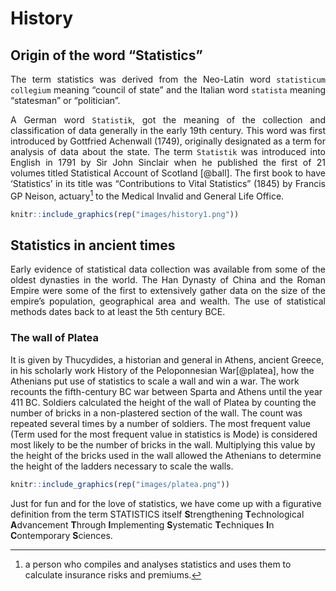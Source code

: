 # History {#history}
## Origin of the word “Statistics”  
<p style="text-align: justify;">The term statistics was derived from the Neo-Latin word `statisticum collegium` meaning “council of state" and the Italian word `statista` meaning "statesman" or "politician".</p>  

<p style="text-align: justify;">A German word `Statistik`, got the meaning of the collection and classification of data generally in the early 19th century. This word was first introduced by Gottfried Achenwall (1749), originally designated as a term for analysis of data about the state. The term `Statistik` was introduced into English in 1791 by Sir John Sinclair when he published the first of 21 volumes titled Statistical Account of Scotland [@ball]. The first book to have 'Statistics' in its title was "Contributions to Vital Statistics" (1845) by Francis GP Neison, actuary^[a person who compiles and analyses statistics and uses them to calculate insurance risks and premiums.] to the Medical Invalid and General Life Office.</p>
```{r scotland, echo=FALSE,fig.cap='Statistical Account of Scotland by Sir John Sinclair (1749)',fig.height=4, fig.align='center'}
knitr::include_graphics(rep("images/history1.png"))
```
## Statistics in ancient times  

<p style="text-align: justify;">Early evidence of statistical data collection was available from some of the oldest dynasties in the world. The Han Dynasty of China and the Roman Empire were some of the first to extensively gather data on the size of the empire's population, geographical area and wealth. The use of statistical methods dates back to at least the 5th century BCE.</p>

### The wall of Platea  
It is given by Thucydides, a historian and general in Athens, ancient Greece, in his scholarly work History of the Peloponnesian War[@platea], how the Athenians put use of statistics to scale a wall and win a war. The work recounts the fifth-century BC war between Sparta and Athens until the year 411 BC. Soldiers calculated the height of the wall of Platea by counting the number of bricks in a non-plastered section of the wall. The count was repeated several times by a number of soldiers. The most frequent value (Term used for the most frequent value in statistics is Mode) is considered most likely to be the number of bricks in the wall. Multiplying this value by the height of the bricks used in the wall allowed the Athenians to determine the height of the ladders necessary to scale the walls.

```{r platea, echo=FALSE,fig.cap='Part of the wall of platea',fig.height=4, fig.align='center'}
knitr::include_graphics(rep("images/platea.png"))
```


Just for fun and for the love of statistics, we have come up with a figurative definition from the term STATISTICS itself **S**trengthening **T**echnological **A**dvancement **T**hrough **I**mplementing **S**ystematic **T**echniques **I**n **C**ontemporary **S**ciences.


